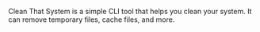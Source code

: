 Clean That System is a simple CLI tool that helps you clean your system. It can remove temporary files, cache files, and more.
